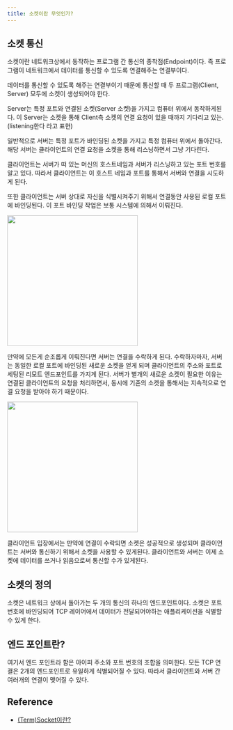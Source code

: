 ```yaml
---
title: 소켓이란 무엇인가?
---
```



## 소켓 통신

소켓이란 네트워크상에서 동작하는 프로그램 간 통신의 종착점(Endpoint)이다. 즉 프로그램이 네트워크에서
데이터를 통신할 수 있도록 연결해주는 연결부이다.

데이터를 통신할 수 있도록 해주는 연결부이기 때문에 통신할 때 두 프로그램(Client, Server) 모두에
소켓이 생성되어야 한다.

Server는 특정 포트와 연결된 소켓(Server 소켓)을 가지고 컴퓨터 위에서 동작하게된다. 이 Server는
소켓을 통해 Client측 소켓의 연결 요청이 있을 때까지 기다리고 있는.(listening한다 라고 표현)

일반적으로 서버는 특정 포트가 바인딩된 소켓을 가지고 특정 컴퓨터 위에서 돌아간다.
해당 서버는 클라이언트의 연결 요청을 소켓을 통해 리스닝하면서 그냥 기다린다.

클라이언트는 서버가 떠 있는 머신의 호스트네임과 서버가 리스닝하고 있는 포트 번호를 알고 있다.
따라서 클라이언트는 이 호스트 네임과 포트를 통해서 서버와 연결을 시도하게 된다.

또한 클라이언트는 서버 상대로 자신을 식별시켜주기 위해서 연결동안 사용된 로컬 포트에 바인딩된다.
이 포트 바인딩 작업은 보통 시스템에 의해서 이뤄진다.

<Image
  src="https://docs.oracle.com/javase/tutorial/figures/networking/5connect.gif"
  width="300px"
/>

만약에 모든게 순조롭게 이뤄진다면 서버는 연결을 수락하게 된다.
수락하자마자, 서버는 동일한 로컬 포트에 바인딩된 새로운 소켓을 얻게 되며 클라이언트의 주소와 포트로
세팅된 리모트 엔드포인트를 가지게 된다. 서버가 별개의 새로운 소켓이 필요한 이유는 연결된 클라이언트의 요청을
처리하면서, 동시에 기존의 소켓을 통해서는 지속적으로 연결 요청을 받아야 하기 때문이다.

<Image
  src="https://docs.oracle.com/javase/tutorial/figures/networking/6connect.gif"
  width="300px"
/>

클라이언트 입장에서는 만약에 연결이 수락되면 소켓은 성공적으로 생성되며 클라이언트는 서버와 통신하기 위해서
소켓을 사용할 수 있게된다. 클라이언트와 서버는 이제 소켓에 데이터를 쓰거나 읽음으로써 통신할 수가 있게된다.

## 소켓의 정의

소켓은 네트워크 상에서 돌아가는 두 개의 통신의 하나의 엔드포인트이다. 소켓은 포트 번호에 바인딩되어
TCP 레이어에서 데이터가 전달되어야하는 애플리케이션을 식별할 수 있게 한다.

## 엔드 포인트란?

여기서 엔드 포인트라 함은 아이피 주소와 포트 번호의 조합을 의미한다. 모든 TCP 연결은 2개의 엔드포인트로
유일하게 식별되어질 수 있다. 따라서 클라이언트와 서버 간 여러개의 연결이 맺어질 수 있다.

## Reference

- [(Term)Socket이란?](https://medium.com/@su_bak/term-socket%EC%9D%B4%EB%9E%80-7ca7963617ff)
